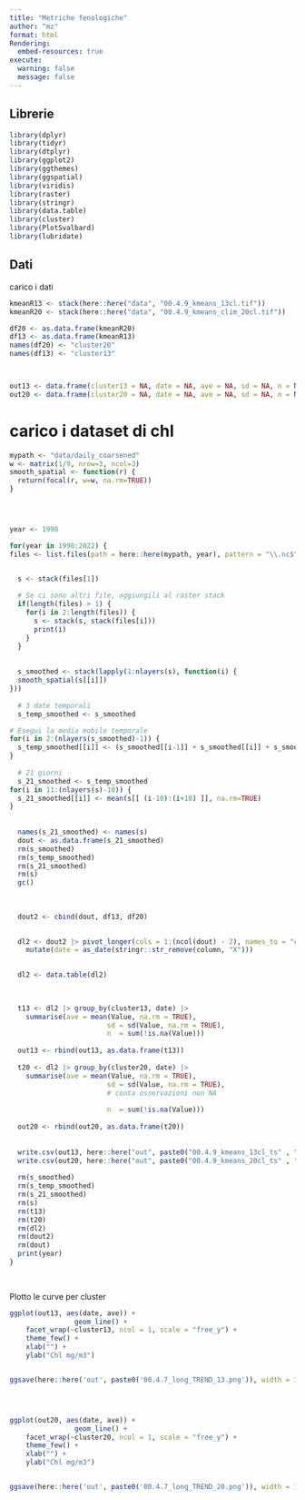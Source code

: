 ```yaml
---
title: "Metriche fenologiche"
author: "mz"
format: html
Rendering:
  embed-resources: true
execute:
  warning: false
  message: false
---
```


## Librerie

```r
library(dplyr)
library(tidyr)
library(dtplyr)
library(ggplot2)
library(ggthemes)
library(ggspatial)
library(viridis)
library(raster)
library(stringr)
library(data.table)
library(cluster)
library(PlotSvalbard)
library(lubridate)
```

## Dati 

carico i dati


```r

kmeanR13 <- stack(here::here("data", "00.4.9_kmeans_13cl.tif"))
kmeanR20 <- stack(here::here("data", "00.4.9_kmeans_clim_20cl.tif"))

df20 <- as.data.frame(kmeanR20)
df13 <- as.data.frame(kmeanR13)
names(df20) <- "cluster20"
names(df13) <- "cluster13"



out13 <- data.frame(cluster13 = NA, date = NA, ave = NA, sd = NA, n = NA)[0, ]
out20 <- data.frame(cluster20 = NA, date = NA, ave = NA, sd = NA, n = NA)[0, ]

```


# carico i dataset di chl



```r
mypath <- "data/daily_coarsened"
w <- matrix(1/9, nrow=3, ncol=3)
smooth_spatial <- function(r) {
  return(focal(r, w=w, na.rm=TRUE))
}




year <- 1998

for(year in 1998:2022) {
files <- list.files(path = here::here(mypath, year), pattern = "\\.nc$", full.names = TRUE)


  s <- stack(files[1])
  
  # Se ci sono altri file, aggiungili al raster stack
  if(length(files) > 1) {
    for(i in 2:length(files)) {
      s <- stack(s, stack(files[i]))
      print(i)
    }
  }	
  	
  	
  s_smoothed <- stack(lapply(1:nlayers(s), function(i) {
  smooth_spatial(s[[i]])
}))
  
  # 3 date temporali
  s_temp_smoothed <- s_smoothed

# Esegui la media mobile temporale 
for(i in 2:(nlayers(s_smoothed)-1)) {
  s_temp_smoothed[[i]] <- (s_smoothed[[i-1]] + s_smoothed[[i]] + s_smoothed[[i+1]]) / 3
}
  
  # 21 giorni
  s_21_smoothed <- s_temp_smoothed
for(i in 11:(nlayers(s)-10)) {
  s_21_smoothed[[i]] <- mean(s[[ (i-10):(i+10) ]], na.rm=TRUE)
}
  
  
  names(s_21_smoothed) <- names(s)
  dout <- as.data.frame(s_21_smoothed)
  rm(s_smoothed)
  rm(s_temp_smoothed)
  rm(s_21_smoothed)
  rm(s)
  gc()
  
  
  
  dout2 <- cbind(dout, df13, df20) 

  
  dl2 <- dout2 |> pivot_longer(cols = 1:(ncol(dout) - 2), names_to = "column", values_to = "Value")  |>
  	mutate(date = as_date(stringr::str_remove(column, "X")))

  
  dl2 <- data.table(dl2)
  

  
  t13 <- dl2 |> group_by(cluster13, date) |> 
	summarise(ave = mean(Value, na.rm = TRUE), 
						sd = sd(Value, na.rm = TRUE),
  						n  = sum(!is.na(Value)))
  
  out13 <- rbind(out13, as.data.frame(t13))
  
  t20 <- dl2 |> group_by(cluster20, date) |>
  	summarise(ave = mean(Value, na.rm = TRUE), 
						sd = sd(Value, na.rm = TRUE),
						# conta osservazioni non NA
						
  						n  = sum(!is.na(Value)))
  
  out20 <- rbind(out20, as.data.frame(t20))
  
  
  write.csv(out13, here::here("out", paste0("00.4.9_kmeans_13cl_ts" , ".csv")))
  write.csv(out20, here::here("out", paste0("00.4.9_kmeans_20cl_ts" , ".csv")))
 
  rm(s_smoothed)
  rm(s_temp_smoothed)
  rm(s_21_smoothed)
  rm(s)
  rm(t13)
  rm(t20)
  rm(dl2)
  rm(dout2)
  rm(dout)
  print(year)
}  
  
  
```



Plotto le curve per cluster

```r


ggplot(out13, aes(date, ave)) +
			 	geom_line() + 
	facet_wrap(~cluster13, ncol = 1, scale = "free_y") +
	theme_few() +
	xlab("") +
	ylab("Chl mg/m3")


ggsave(here::here('out', paste0('00.4.7_long_TREND_13.png')), width = 12, height = 18, dpi = 400)





```


```r


ggplot(out20, aes(date, ave)) +
			 	geom_line() + 
	facet_wrap(~cluster20, ncol = 1, scale = "free_y") +
	theme_few() +
	xlab("") +
	ylab("Chl mg/m3")


ggsave(here::here('out', paste0('00.4.7_long_TREND_20.png')), width = 12, height = 18, dpi = 400)





```


